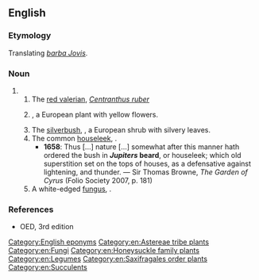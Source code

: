 ==English==

===Etymology===
Translating {{etyl|la|en}} ''[[barba Jovis]]''.

===Noun===
{{en-noun|-|head=[[Jupiter]][['s]] [[beard]]}}

# {{n-g|A common name for various plants:}}
## The [[red valerian]], ''[[Centranthus ruber]]''
## {{lb|en|obsolete}} {{taxlink|Aster linosyris|species|noshow=1}}, a European plant with yellow flowers.
## The [[silverbush]], {{taxlink|Anthyllis barba-jovis|species|noshow=1}}, a European shrub with silvery leaves.
## The common [[houseleek]], {{taxlink|Sempervivum tectorum|species|noshow=1}}.
##* '''1658''': Thus [...] nature [...] somewhat after this manner hath ordered the bush in '''''Jupiters'' beard''', or houseleek; which old superstition set on the tops of houses, as a defensative against lightening, and thunder. — Sir Thomas Browne, ''The Garden of Cyrus'' (Folio Society 2007, p. 181)
## A white-edged [[fungus]], {{taxlink|Hyphodontia barba-jovis|species|noshow=1}}.

===References===
* OED, 3rd edition

[[Category:English eponyms]]
[[Category:en:Astereae tribe plants]]
[[Category:en:Fungi]]
[[Category:en:Honeysuckle family plants]]
[[Category:en:Legumes]]
[[Category:en:Saxifragales order plants]]
[[Category:en:Succulents]]